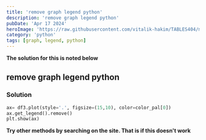 ---
title: 'remove graph legend python'
description: 'remove graph legend python'
pubDate: 'Apr 17 2024'
heroImage: 'https://raw.githubusercontent.com/vitalik-hakim/TABLES404/main/error_b/python.jpg'
category: 'python'
tags: [graph, legend, python]
---

**The solution for this is noted below**

## remove graph legend python

### Solution

```python
ax= df3.plot(style='.', figsize=(15,10), color=color_pal[0])
ax.get_legend().remove()
plt.show(ax)
```
**Try other methods by searching on the site. That is if this doesn't work**
